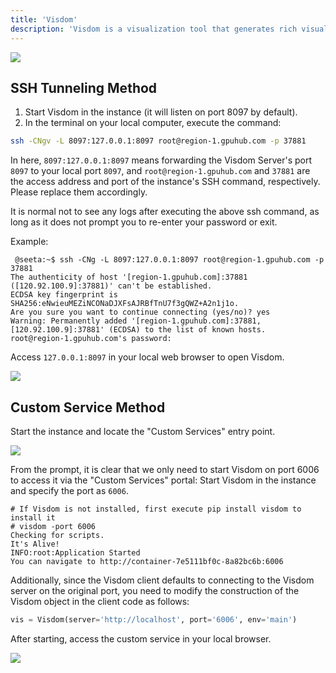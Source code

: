 ```yaml
---
title: 'Visdom'
description: 'Visdom is a visualization tool that generates rich visualizations of live data to help researchers and developers stay on top of their scientific experiments that are run on remote servers.'
---
```


![](/images/logo-visdom.png)

## SSH Tunneling Method

1. Start Visdom in the instance (it will listen on port 8097 by default).
2. In the terminal on your local computer, execute the command:

```bash bash
ssh -CNgv -L 8097:127.0.0.1:8097 root@region-1.gpuhub.com -p 37881
```
In here, `8097:127.0.0.1:8097` means forwarding the Visdom Server's port `8097` to your local port `8097`, and `root@region-1.gpuhub.com` and `37881` are the access address and port of the instance's SSH command, respectively. Please replace them accordingly.

<Note>
It is normal not to see any logs after executing the above ssh command, as long as it does not prompt you to re-enter your password or exit.
</Note>

Example:

```
 @seeta:~$ ssh -CNg -L 8097:127.0.0.1:8097 root@region-1.gpuhub.com -p 37881
The authenticity of host '[region-1.gpuhub.com]:37881 ([120.92.100.9]:37881)' can't be established.
ECDSA key fingerprint is SHA256:eNwieuMEZiNCONaDJXFsAJRBfTnU7f3gQWZ+A2n1j1o.
Are you sure you want to continue connecting (yes/no)? yes
Warning: Permanently added '[region-1.gpuhub.com]:37881,[120.92.100.9]:37881' (ECDSA) to the list of known hosts.
root@region-1.gpuhub.com's password:
```
Access `127.0.0.1:8097` in your local web browser to open Visdom.

![](/images/bestpractices-visdom-1.png)

## Custom Service Method
Start the instance and locate the "Custom Services" entry point.

![](/images/bestpractices-visdom-2.png)

From the prompt, it is clear that we only need to start Visdom on port 6006 to access it via the "Custom Services" portal:
Start Visdom in the instance and specify the port as `6006`.

```
# If Visdom is not installed, first execute pip install visdom to install it
# visdom -port 6006
Checking for scripts.
It's Alive!
INFO:root:Application Started
You can navigate to http://container-7e5111bf0c-8a82bc6b:6006
```
Additionally, since the Visdom client defaults to connecting to the Visdom server on the original port, you need to modify the construction of the Visdom object in the client code as follows:

```python python
vis = Visdom(server='http://localhost', port='6006', env='main')
```
After starting, access the custom service in your local browser.

![](/images/bestpractices-visdom-3.png)